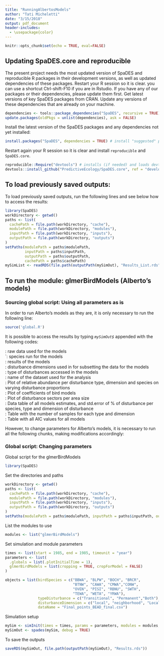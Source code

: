 ```yaml
---
title: "RunningAlbertosModels"
author: "Tati Micheletti"
date: "3/15/2018"
output: pdf_document
header-includes:
  - \usepackage{color}
---
```


```r
knitr::opts_chunk$set(echo = TRUE, eval=FALSE)
```

## Updating SpaDES.core and reproducible

The present project needs the most updated version of SpaDES and reproducible R packages in their development versions, as well as updated dependencies of these packages. Restart your R session so it is clear. you can use a shortcut Ctrl-shift-F10 if you are in Rstudio. If you have any of our packages or their dependencies, please update them first. Get latest versions of key SpaDES packages from CRAN. Update any versions of these dependencies that are already on your machine.

```r
dependencies <- tools::package_dependencies("SpaDES", recursive = TRUE)
update.packages(oldPkgs = unlist(dependencies), ask = FALSE) 
```

Install the latest version of the SpaDES packages and any dependencies not yet installed:
```r
install.packages("SpaDES", dependencies = TRUE) # install "suggested" packages too with TRUE
```

Restart again your R session so it is clear and install `reproducible` and `SpaDES.core`.
``` r
reproducible::Require("devtools") # installs (if needed) and loads devtools
devtools::install_github("PredictiveEcology/SpaDES.core", ref = "development")
```
## To load previously saved outputs:

To load previously saved outputs, run the following lines and see below how to access the results:
```r
library(SpaDES)
workDirectory <- getwd()
paths <- list(
  cachePath = file.path(workDirectory, "cache"),
  modulePath = file.path(workDirectory, "modules"),
  inputPath = file.path(workDirectory, "inputs"),
  outputPath = file.path(workDirectory, "outputs")
)
setPaths(modulePath = paths$modulePath, 
         inputPath = paths$inputPath, 
         outputPath = paths$outputPath, 
         cachePath = paths$cachePath)
mySimList <- readRDS(file.path(outputPath(mySimOut), "Results_List.rds"))
```

## To run the module: glmerBirdModels (Alberto's models)

### Sourcing global script: Using all parameters as is

In order to run Alberto's models as they are, it is only necessary to run the following line: 
```r
source('global.R')
```

It is possible to access the results by typing *`mySimOut$`* appended with the following codes:  

\textcolor{blue}{data}: raw data used for the models  
\textcolor{blue}{birdSpecies}`: species run for the models  
\textcolor{blue}{models}: results of the models  
\textcolor{blue}{disturbanceDimension}: disturbance dimensions used in for subsetting the data for the models  
\textcolor{blue}{typeDisturbance}: type of disturbances accessed in the models  
\textcolor{blue}{dataName}: name of the dataset used for the analysis  
\textcolor{blue}{plotAbundDist}: Plot of relative abundance per disturbance type, dimension and species on varying disturbance proportions  
\textcolor{blue}{plotCoeff}: Plot of coefficients of bird models  
\textcolor{blue}{plotDistSec}: Plot of disturbance sectors per area size  
\textcolor{blue}{plotList}: Data table of all models estimates, and std.error of % of disturbance per species, type and dimension of disturbance  
\textcolor{blue}{tableSampling}: Table with the number of samples for each type and dimension  
\textcolor{blue}{tableAIC}: Table with all AIC values for all models  

However, to change parameters for Alberto's models, it is necessary to run all the following chunks, making modifications accordingly:

### Global script: Changing parameters

Global script for the glmerBirdModels

```r
library(SpaDES)
```

Set the directories and paths

```r
workDirectory <- getwd()
paths <- list(
  cachePath = file.path(workDirectory, "cache"),
  modulePath = file.path(workDirectory, "modules"),
  inputPath = file.path(workDirectory, "inputs"),
  outputPath = file.path(workDirectory, "outputs")
)
setPaths(modulePath = paths$modulePath, inputPath = paths$inputPath, outputPath = paths$outputPath, cachePath = paths$cachePath)
```

List the modules to use

```r
modules <- list("glmerBirdModels")
```

Set simulation and module parameters
```r
times <- list(start = 1985, end = 1985, timeunit = "year")
parameters <- list(
  .globals = list(.plotInitialTime = 1),
  glmerBirdModels = list(cropping = TRUE, cropForModel = FALSE)
)

objects = list(birdSpecies = c("BBWA", "BLPW", "BOCH", "BRCR",
                               "BTNW", "CAWA", "CMWA","CONW",
                               "OVEN", "PISI", "RBNU", "SWTH",
                               "TEWA", "WETA", "YRWA"),
               typeDisturbance = c("Transitional", "Permanent","Both"), 
               disturbanceDimension = c("local", "neighborhood", "LocalUndisturbed"),
               dataName = "Final_points_BEAD_final.csv")
```

Simulation setup

```r
mySim <- simInit(times = times, params = parameters, modules = modules, paths =  paths, objects = objects)
mySimOut <- spades(mySim, debug = TRUE)
```

To save the outputs

```r
saveRDS(mySimOut, file.path(outputPath(mySimOut), "Results.rds"))
```

